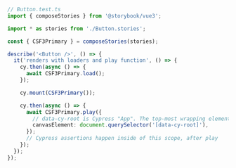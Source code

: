 ```ts
// Button.test.ts
import { composeStories } from '@storybook/vue3';

import * as stories from './Button.stories';

const { CSF3Primary } = composeStories(stories);

describe('<Button />', () => {
  it('renders with loaders and play function', () => {
    cy.then(async () => {
      await CSF3Primary.load();
    });

    cy.mount(CSF3Primary());

    cy.then(async () => {
      await CSF3Primary.play({
        // data-cy-root is Cypress "App". The top-most wrapping element
        canvasElement: document.querySelector('[data-cy-root]'),
      });
      // Cypress assertions happen inside of this scope, after play
    });
  });
});
```
